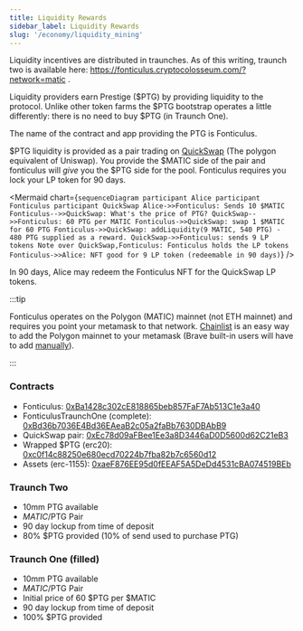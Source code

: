 ```yaml
---
title: Liquidity Rewards
sidebar_label: Liquidity Rewards
slug: '/economy/liquidity_mining'
---
```


Liquidity incentives are distributed in traunches. As of this writing, traunch two is available here: https://fonticulus.cryptocolosseum.com/?network=matic .

Liquidity providers earn Prestige ($PTG) by providing liquidity to the protocol. Unlike other token farms the $PTG bootstrap operates a little differently: there is no need to buy $PTG (in Traunch One).

The name of the contract and app providing the PTG is Fonticulus.

$PTG liquidity is provided as a pair trading on [QuickSwap](https://info.quickswap.exchange/pair/0xEc78d09aFBee1Ee3a8D3446aD0D5600d62C21eB3) (The polygon equivalent of Uniswap). You provide the $MATIC side of the pair and fonticulus will *give* you the $PTG side for the pool. Fonticulus requires you lock your LP token for 90 days.

<Mermaid chart={`
sequenceDiagram
    participant Alice
    participant Fonticulus
    participant QuickSwap
    Alice->>Fonticulus: Sends 10 $MATIC
    Fonticulus-->>QuickSwap: What's the price of PTG?
    QuickSwap-->>Fonticulus: 60 PTG per MATIC
    Fonticulus->>QuickSwap: swap 1 $MATIC for 60 PTG
    Fonticulus->>QuickSwap: addLiquidity(9 MATIC, 540 PTG) - 480 PTG supplied as a reward.
    QuickSwap->>Fonticulus: sends 9 LP tokens
    Note over QuickSwap,Fonticulus: Fonticulus holds the LP tokens
    Fonticulus->>Alice: NFT good for 9 LP token (redeemable in 90 days)
`} />

In 90 days, Alice may redeem the Fonticulus NFT for the QuickSwap LP tokens.

:::tip

Fonticulus operates on the Polygon (MATIC) mainnet (not ETH mainnet) and requires you point your metamask to that network. [Chainlist](https://chainlist.org/) is an easy way to add the Polygon mainnet to your metamask (Brave built-in users will have to add [manually](https://docs.matic.network/docs/develop/metamask/config-matic)).

:::

### Contracts

* Fonticulus: [0xBa1428c302cE818865beb857FaF7Ab513C1e3a40](https://explorer-mainnet.maticvigil.com/address/0xBa1428c302cE818865beb857FaF7Ab513C1e3a40/contracts)
* FonticulusTraunchOne (complete): [0xBd36b7036E4Bd36EAeaB2c05a2faBb7630DBAbB9](https://explorer-mainnet.maticvigil.com/address/0xBd36b7036E4Bd36EAeaB2c05a2faBb7630DBAbB9)
* QuickSwap pair: [0xEc78d09aFBee1Ee3a8D3446aD0D5600d62C21eB3](https://info.quickswap.exchange/pair/0xEc78d09aFBee1Ee3a8D3446aD0D5600d62C21eB3)
* Wrapped $PTG (erc20): [0xc0f14c88250e680ecd70224b7fba82b7c6560d12](https://explorer-mainnet.maticvigil.com/address/0xc0f14C88250E680eCd70224B7fBa82b7C6560d12)
* Assets (erc-1155): [0xaeF876EE95d0fEEAF5A5DeDd4531cBA074519BEb](https://explorer-mainnet.maticvigil.com/address/0xaeF876EE95d0fEEAF5A5DeDd4531cBA074519BEb/transactions)

### Traunch Two
* 10mm PTG available
* $MATIC/$PTG Pair
* 90 day lockup from time of deposit
* 80% $PTG provided (10% of send used to purchase PTG)

### Traunch One (filled)

* 10mm PTG available
* $MATIC/$PTG Pair
* Initial price of 60 $PTG per $MATIC
* 90 day lockup from time of deposit
* 100% $PTG provided
